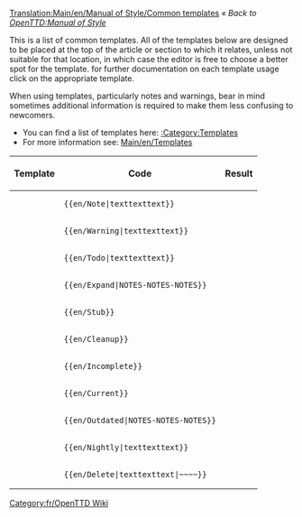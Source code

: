 {{fr/Traduction|OpenTTD:Manual of Style/Common templates|0}}
[[Translation:Main/en/Manual of Style/Common templates]]
''« Back to [[Main/en/Manual of Style|OpenTTD:Manual of Style]]''

This is a list of common templates. All of the templates below are designed to be placed at the top of the article or section to which it relates, unless not suitable for that location, in which case the editor is free to choose a better spot for the template. for further documentation on each template usage click on the appropriate template.

When using templates, particularly notes and warnings, bear in mind sometimes additional information is required to make them less confusing to newcomers.

*You can find a list of templates here: [[Category/en/Templates|:Category:Templates]]
*For more information see: [[Main/en/Templates]]


{|
!Template!!Code!!Result
|-
|{{en/S|note}}||<pre>{{en/Note|texttexttext}}</pre>||{{en/Note|texttexttext}}
|-
|{{en/S|warning}}||<pre>{{en/Warning|texttexttext}}</pre>||{{en/Warning|texttexttext}}
|-
|{{en/S|todo}}||<pre>{{en/Todo|texttexttext}}</pre>||{{en/Todo|texttexttext| }}
|-
|{{en/S|expand}}||<pre>{{en/Expand|NOTES-NOTES-NOTES}}</pre>||{{en/Expand|NOTES-NOTES-NOTES|}}
|-
|{{en/S|stub}}||<pre>{{en/Stub}}</pre>||{{en/Stub| }}
|-
|{{en/S|Cleanup}}||<pre>{{en/Cleanup}}</pre>||{{en/Cleanup| }}
|-
|{{en/S|Incomplete}} ||<pre>{{en/Incomplete}}</pre>||{{en/Incomplete| }}
|-
|{{en/S|current}}||<pre>{{en/Current}}</pre>||{{en/Current| }}
|-
|{{en/S|outdated}}||<pre>{{en/Outdated|NOTES-NOTES-NOTES}}</pre>||{{en/Outdated|NOTES-NOTES-NOTES|}}
|-
|{{en/S|nightly}}||<pre>{{en/Nightly|texttexttext}}</pre>||{{en/Nightly|texttexttext}}
|-
|{{en/S|delete}}||<pre>{{en/Delete|texttexttext|~~~~}}</pre>||{{en/Delete|texttexttext|[[Archive/en/Zojj|Zojj]] 11:21, 6 June 2007 (CEST)| }}
|}

[[Category:fr/OpenTTD Wiki]]